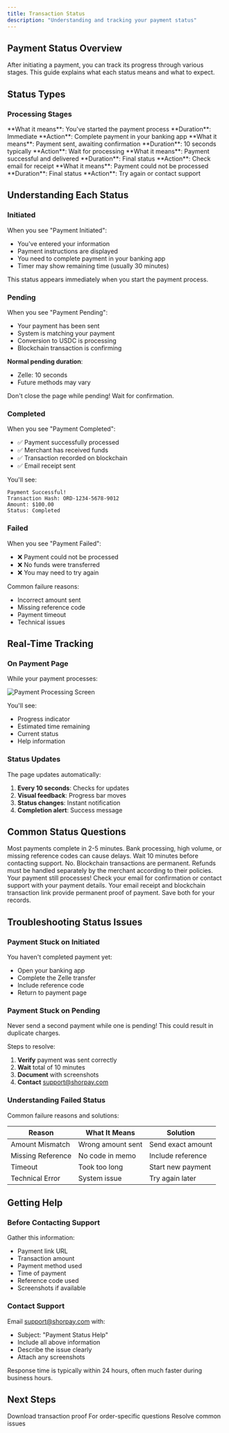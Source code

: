 ```yaml
---
title: Transaction Status
description: "Understanding and tracking your payment status"
---
```


## Payment Status Overview

After initiating a payment, you can track its progress through various stages. This guide explains what each status means and what to expect.

## Status Types

### Processing Stages

<Cards>
  <Card title="Initiated" icon="play" color="#gray">
    **What it means**: You've started the payment process
    **Duration**: Immediate
    **Action**: Complete payment in your banking app
  </Card>
  
  <Card title="Pending" icon="clock" color="#yellow">
    **What it means**: Payment sent, awaiting confirmation
    **Duration**: 10 seconds typically
    **Action**: Wait for processing
  </Card>
  
  <Card title="Completed" icon="check-circle" color="#green">
    **What it means**: Payment successful and delivered
    **Duration**: Final status
    **Action**: Check email for receipt
  </Card>
  
  <Card title="Failed" icon="x-circle" color="#red">
    **What it means**: Payment could not be processed
    **Duration**: Final status
    **Action**: Try again or contact support
  </Card>
</Cards>

## Understanding Each Status

### Initiated

When you see "Payment Initiated":
- You've entered your information
- Payment instructions are displayed
- You need to complete payment in your banking app
- Timer may show remaining time (usually 30 minutes)

<Info>
This status appears immediately when you start the payment process.
</Info>

### Pending

When you see "Payment Pending":
- Your payment has been sent
- System is matching your payment
- Conversion to USDC is processing
- Blockchain transaction is confirming

**Normal pending duration**:
- Zelle: 10 seconds
- Future methods may vary

<Note>
Don't close the page while pending! Wait for confirmation.
</Note>

### Completed

When you see "Payment Completed":
- ✅ Payment successfully processed
- ✅ Merchant has received funds
- ✅ Transaction recorded on blockchain
- ✅ Email receipt sent

You'll see:
```
Payment Successful!
Transaction Hash: ORD-1234-5678-9012
Amount: $100.00
Status: Completed
```

### Failed

When you see "Payment Failed":
- ❌ Payment could not be processed
- ❌ No funds were transferred
- ❌ You may need to try again

Common failure reasons:
- Incorrect amount sent
- Missing reference code
- Payment timeout
- Technical issues

## Real-Time Tracking

### On Payment Page

While your payment processes:

<Frame>
  <img src="/images/payment-processing.png" alt="Payment Processing Screen" />
</Frame>

You'll see:
- Progress indicator
- Estimated time remaining
- Current status
- Help information

### Status Updates

The page updates automatically:
1. **Every 10 seconds**: Checks for updates
2. **Visual feedback**: Progress bar moves
3. **Status changes**: Instant notification
4. **Completion alert**: Success message

## Common Status Questions

<FAQ>
  <FAQItem question="Why is my payment still pending?">
    Most payments complete in 2-5 minutes. Bank processing, high volume, or missing reference codes can cause delays. Wait 10 minutes before contacting support.
  </FAQItem>
  
  <FAQItem question="Can a completed payment be reversed?">
    No. Blockchain transactions are permanent. Refunds must be handled separately by the merchant according to their policies.
  </FAQItem>
  
  <FAQItem question="What if I accidentally closed the page?">
    Your payment still processes! Check your email for confirmation or contact support with your payment details.
  </FAQItem>
  
  <FAQItem question="How do I prove I paid?">
    Your email receipt and blockchain transaction link provide permanent proof of payment. Save both for your records.
  </FAQItem>
</FAQ>

## Troubleshooting Status Issues

### Payment Stuck on Initiated

You haven't completed payment yet:
- Open your banking app
- Complete the Zelle transfer
- Include reference code
- Return to payment page

### Payment Stuck on Pending

<Warning>
Never send a second payment while one is pending! This could result in duplicate charges.
</Warning>

Steps to resolve:
1. **Verify** payment was sent correctly
2. **Wait** total of 10 minutes
3. **Document** with screenshots
4. **Contact** support@shorpay.com

### Understanding Failed Status

Common failure reasons and solutions:

| Reason | What It Means | Solution |
|--------|---------------|----------|
| Amount Mismatch | Wrong amount sent | Send exact amount |
| Missing Reference | No code in memo | Include reference |
| Timeout | Took too long | Start new payment |
| Technical Error | System issue | Try again later |

## Getting Help

### Before Contacting Support

Gather this information:
- Payment link URL
- Transaction amount
- Payment method used
- Time of payment
- Reference code used
- Screenshots if available

### Contact Support

Email support@shorpay.com with:
- Subject: "Payment Status Help"
- Include all above information
- Describe the issue clearly
- Attach any screenshots

<Tip>
Response time is typically within 24 hours, often much faster during business hours.
</Tip>

## Next Steps

<CardGroup cols={3}>
  <Card
    title="Save Your Receipt"
    icon="download"
    href="/customer/overview"
  >
    Download transaction proof
  </Card>
  <Card
    title="Contact Merchant"
    icon="store"
    href="/customer/getting-started"
  >
    For order-specific questions
  </Card>
  <Card
    title="Troubleshooting"
    icon="wrench"
    href="/customer/troubleshooting"
  >
    Resolve common issues
  </Card>
</CardGroup>